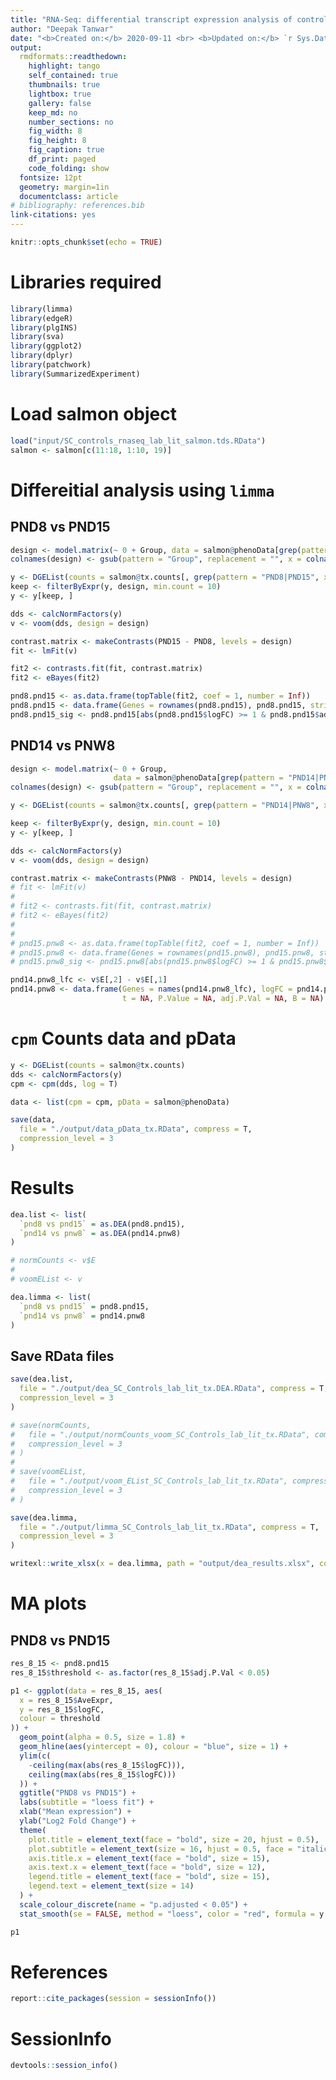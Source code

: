 ```yaml
---
title: "RNA-Seq: differential transcript expression analysis of controls (lab + literature)"
author: "Deepak Tanwar"
date: "<b>Created on:</b> 2020-09-11 <br> <b>Updated on:</b> `r Sys.Date()`"
output:
  rmdformats::readthedown:
    highlight: tango
    self_contained: true
    thumbnails: true
    lightbox: true
    gallery: false
    keep_md: no
    number_sections: no
    fig_width: 8
    fig_height: 8
    fig_caption: true
    df_print: paged
    code_folding: show
  fontsize: 12pt
  geometry: margin=1in
  documentclass: article
# bibliography: references.bib
link-citations: yes
---
```


```r
knitr::opts_chunk$set(echo = TRUE)
```

# Libraries required

```r
library(limma)
library(edgeR)
library(plgINS)
library(sva)
library(ggplot2)
library(dplyr)
library(patchwork)
library(SummarizedExperiment)
```

# Load salmon object
```r
load("input/SC_controls_rnaseq_lab_lit_salmon.tds.RData")
salmon <- salmon[c(11:18, 1:10, 19)]
```

# Differeitial analysis using `limma`

## PND8 vs PND15
```r
design <- model.matrix(~ 0 + Group, data = salmon@phenoData[grep(pattern = "PND8|PND15", x = salmon@phenoData$Group), ])
colnames(design) <- gsub(pattern = "Group", replacement = "", x = colnames(design))

y <- DGEList(counts = salmon@tx.counts[, grep(pattern = "PND8|PND15", x = colnames(salmon@tx.counts))])
keep <- filterByExpr(y, design, min.count = 10)
y <- y[keep, ]

dds <- calcNormFactors(y)
v <- voom(dds, design = design)

contrast.matrix <- makeContrasts(PND15 - PND8, levels = design)
fit <- lmFit(v)

fit2 <- contrasts.fit(fit, contrast.matrix)
fit2 <- eBayes(fit2)

pnd8.pnd15 <- as.data.frame(topTable(fit2, coef = 1, number = Inf))
pnd8.pnd15 <- data.frame(Genes = rownames(pnd8.pnd15), pnd8.pnd15, stringsAsFactors = F)
pnd8.pnd15_sig <- pnd8.pnd15[abs(pnd8.pnd15$logFC) >= 1 & pnd8.pnd15$adj.P.Val <= 0.05, ]
```

## PND14 vs PNW8
```r
design <- model.matrix(~ 0 + Group,
                       data = salmon@phenoData[grep(pattern = "PND14|PNW8", x = salmon@phenoData$Group),])
colnames(design) <- gsub(pattern = "Group", replacement = "", x = colnames(design))

y <- DGEList(counts = salmon@tx.counts[, grep(pattern = "PND14|PNW8", x = colnames(salmon@tx.counts))])

keep <- filterByExpr(y, design, min.count = 10)
y <- y[keep, ]

dds <- calcNormFactors(y)
v <- voom(dds, design = design)

contrast.matrix <- makeContrasts(PNW8 - PND14, levels = design)
# fit <- lmFit(v)
# 
# fit2 <- contrasts.fit(fit, contrast.matrix)
# fit2 <- eBayes(fit2)
# 
# 
# pnd15.pnw8 <- as.data.frame(topTable(fit2, coef = 1, number = Inf))
# pnd15.pnw8 <- data.frame(Genes = rownames(pnd15.pnw8), pnd15.pnw8, stringsAsFactors = F)
# pnd15.pnw8_sig <- pnd15.pnw8[abs(pnd15.pnw8$logFC) >= 1 & pnd15.pnw8$adj.P.Val <= 0.05, ]

pnd14.pnw8_lfc <- v$E[,2] - v$E[,1]
pnd14.pnw8 <- data.frame(Genes = names(pnd14.pnw8_lfc), logFC = pnd14.pnw8_lfc, AveExpr = rowMeans(v$E), 
                         t = NA, P.Value = NA, adj.P.Val = NA, B = NA)
```

# `cpm` Counts data and pData

```r
y <- DGEList(counts = salmon@tx.counts)
dds <- calcNormFactors(y)
cpm <- cpm(dds, log = T)

data <- list(cpm = cpm, pData = salmon@phenoData)

save(data,
  file = "./output/data_pData_tx.RData", compress = T,
  compression_level = 3
)
```

# Results
```r
dea.list <- list(
  `pnd8 vs pnd15` = as.DEA(pnd8.pnd15),
  `pnd14 vs pnw8` = as.DEA(pnd14.pnw8)
)

# normCounts <- v$E
# 
# voomEList <- v

dea.limma <- list(
  `pnd8 vs pnd15` = pnd8.pnd15,
  `pnd14 vs pnw8` = pnd14.pnw8
)
```



## Save RData files
```r
save(dea.list,
  file = "./output/dea_SC_Controls_lab_lit_tx.DEA.RData", compress = T,
  compression_level = 3
)

# save(normCounts,
#   file = "./output/normCounts_voom_SC_Controls_lab_lit_tx.RData", compress = T,
#   compression_level = 3
# )
# 
# save(voomEList,
#   file = "./output/voom_EList_SC_Controls_lab_lit_tx.RData", compress = T,
#   compression_level = 3
# )

save(dea.limma,
  file = "./output/limma_SC_Controls_lab_lit_tx.RData", compress = T,
  compression_level = 3
)

writexl::write_xlsx(x = dea.limma, path = "output/dea_results.xlsx", col_names = T, format_headers = T)
```


# MA plots
## PND8 vs PND15
```r
res_8_15 <- pnd8.pnd15
res_8_15$threshold <- as.factor(res_8_15$adj.P.Val < 0.05)

p1 <- ggplot(data = res_8_15, aes(
  x = res_8_15$AveExpr,
  y = res_8_15$logFC,
  colour = threshold
)) +
  geom_point(alpha = 0.5, size = 1.8) +
  geom_hline(aes(yintercept = 0), colour = "blue", size = 1) +
  ylim(c(
    -ceiling(max(abs(res_8_15$logFC))),
    ceiling(max(abs(res_8_15$logFC)))
  )) +
  ggtitle("PND8 vs PND15") +
  labs(subtitle = "loess fit") +
  xlab("Mean expression") +
  ylab("Log2 Fold Change") +
  theme(
    plot.title = element_text(face = "bold", size = 20, hjust = 0.5),
    plot.subtitle = element_text(size = 16, hjust = 0.5, face = "italic", color = "blue"),
    axis.title.x = element_text(face = "bold", size = 15),
    axis.text.x = element_text(face = "bold", size = 12),
    legend.title = element_text(face = "bold", size = 15),
    legend.text = element_text(size = 14)
  ) +
  scale_colour_discrete(name = "p.adjusted < 0.05") +
  stat_smooth(se = FALSE, method = "loess", color = "red", formula = y ~ x, size = 1)
```

<!-- ## PND15 vs PNW8 -->
<!-- ```{r DTE-analysis-9 } -->
<!-- res_15_w8 <- pnd15.pnw8 -->
<!-- res_15_w8$threshold <- as.factor(res_15_w8$adj.P.Val < 0.05) -->

<!-- p2 <- ggplot(data = res_15_w8, aes( -->
<!--   x = res_15_w8$AveExpr, -->
<!--   y = res_15_w8$logFC, -->
<!--   colour = threshold -->
<!-- )) + -->
<!--   geom_point(alpha = 0.5, size = 1.8) + -->
<!--   geom_hline(aes(yintercept = 0), colour = "blue", size = 1) + -->
<!--   ylim(c( -->
<!--     -ceiling(max(abs(res_15_w8$logFC))), -->
<!--     ceiling(max(abs(res_15_w8$logFC))) -->
<!--   )) + -->
<!--   ggtitle("PND15 vs PNW8") + -->
<!--   labs(subtitle = "loess fit") + -->
<!--   xlab("Mean expression") + -->
<!--   ylab("Log2 Fold Change") + -->
<!--   theme( -->
<!--     plot.title = element_text(face = "bold", size = 20, hjust = 0.5), -->
<!--     plot.subtitle = element_text(size = 16, hjust = 0.5, face = "italic", color = "blue"), -->
<!--     axis.title.x = element_text(face = "bold", size = 15), -->
<!--     axis.text.x = element_text(face = "bold", size = 12), -->
<!--     legend.title = element_text(face = "bold", size = 15), -->
<!--     legend.text = element_text(size = 14) -->
<!--   ) + -->
<!--   scale_colour_discrete(name = "p.adjusted < 0.05") + -->
<!--   stat_smooth(se = FALSE, method = "loess", color = "red", formula = y ~ x, size = 1) -->
<!-- ``` -->

```r
p1
```


# References
```r
report::cite_packages(session = sessionInfo())
```


# SessionInfo
```r
devtools::session_info()
```
